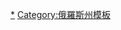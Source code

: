 {{navbox
|name  = 薩馬拉州行政區劃
|title = [[薩馬拉州]]{{tsl|en|Administrative divisions of Samara Oblast|萨马拉州行政区划|行政区划}}
|listclass=hlist
|above = 州府：[[薩馬拉]]
|imageleft = [[File:Coat of Arms of Samara oblast.png|40px|Coat of arms of Samara Oblast]]
|image = [[File:Flag of Samara Oblast.svg|40px|Flag of Samara Oblast]]
|group1=区
|list1=
*[[阿列克謝耶夫卡區 (薩馬拉州)|阿列克謝耶夫卡區]]
*[[別津丘克區]]
*[[博加托耶區]]
*[[大切爾尼戈夫卡區]]
*[[大格盧希察區]]
*[[博爾斯科耶區]]
*[[切爾諾-韋爾希內區]]
*[[伊薩克雷區]]
*[[卡梅什拉區]]
*[[赫沃羅斯強卡區]]
*[[基涅利-切爾卡瑟區]]
*[[基涅利區]]
*[[克利亞夫利諾區]]
*[[科什基區]]
*[[紅軍村區 (薩馬拉州)|紅軍村區]]
*[[紅亞爾區]]
*[[涅夫捷戈爾斯克區]]
*[[佩斯特拉夫卡區]]
*[[波赫維斯特涅沃區]]
*[[普里沃爾日耶區]]
*[[謝爾吉耶夫斯克區]]
*[[申塔拉區]]
*[[希戈內區]]
*[[斯塔夫羅波爾區]]
*[[瑟茲蘭區]]
*[[伏爾加區]]
*[[葉爾霍夫卡區]]
|group2=市
|list2=
*[[恰帕耶夫斯克]]
*[[基涅利]]
*[[涅夫捷戈爾斯克]]
*[[新古比雪夫斯克]]
*[[十月鎮 (薩馬拉州)|十月鎮]]
*[[奧特拉德內]]
*[[波赫維斯特涅沃]]
*[[薩馬拉]]
*[[塞茲蘭]]
*[[陶里亚蒂]]
*[[日古廖夫斯克]]
|group3=[[市級鎮]]
|list3=
*{{tsl|en|Alexeyevka, Kinel, Samara Oblast|阿列克谢耶夫卡 (基涅利)|阿列克谢耶夫卡}}
*{{tsl|en|Balasheyka|巴拉舍伊卡}}
*{{tsl|en|Bezenchuk|别津丘克}}
*{{tsl|en|Mezhdurechensk, Samara Oblast|梅日杜列琴斯克 (萨马拉州)|梅日杜列琴斯克}}
*{{tsl|en|Mirny, Samara Oblast|米尔内 (萨马拉州)|米尔内}}
*{{tsl|en|Novosemeykino|新谢梅伊基诺}}
*{{tsl|en|Osinki, Samara Oblast|奥辛基 (萨马拉州)|奥辛基}}
*{{tsl|en|Petra Dubrava|彼得拉-杜布拉瓦}}
*{{tsl|en|Roshchinsky, Samara Oblast|罗辛斯基 (萨马拉州)|罗辛斯基}}
*{{tsl|en|Smyshlyayevka|斯梅什利亚耶夫卡}}
*{{tsl|en|Stroykeramika|斯特罗伊克拉米卡}}
*{{tsl|en|Sukhodol, Samara Oblast|苏霍多尔 (萨马拉州)|苏霍多尔}}
*{{tsl|en|Ust-Kinelsky|乌斯季基涅利斯基}}
*{{tsl|en|Volzhsky, Samara Oblast|伏尔加斯基 (萨马拉州)|伏尔加斯基}}
}}
<noinclude>
[[Category:薩馬拉州城市|*]][[Category:俄羅斯州模板]]
</noinclude>